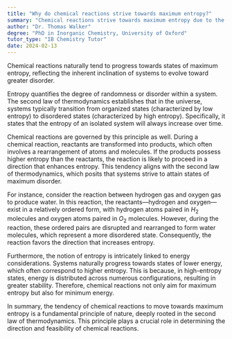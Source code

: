```yaml
---
title: "Why do chemical reactions strive towards maximum entropy?"
summary: "Chemical reactions strive towards maximum entropy due to the natural tendency of systems to move towards disorder."
author: "Dr. Thomas Walker"
degree: "PhD in Inorganic Chemistry, University of Oxford"
tutor_type: "IB Chemistry Tutor"
date: 2024-02-13
---
```


Chemical reactions naturally tend to progress towards states of maximum entropy, reflecting the inherent inclination of systems to evolve toward greater disorder.

Entropy quantifies the degree of randomness or disorder within a system. The second law of thermodynamics establishes that in the universe, systems typically transition from organized states (characterized by low entropy) to disordered states (characterized by high entropy). Specifically, it states that the entropy of an isolated system will always increase over time.

Chemical reactions are governed by this principle as well. During a chemical reaction, reactants are transformed into products, which often involves a rearrangement of atoms and molecules. If the products possess higher entropy than the reactants, the reaction is likely to proceed in a direction that enhances entropy. This tendency aligns with the second law of thermodynamics, which posits that systems strive to attain states of maximum disorder.

For instance, consider the reaction between hydrogen gas and oxygen gas to produce water. In this reaction, the reactants—hydrogen and oxygen—exist in a relatively ordered form, with hydrogen atoms paired in $H_2$ molecules and oxygen atoms paired in $O_2$ molecules. However, during the reaction, these ordered pairs are disrupted and rearranged to form water molecules, which represent a more disordered state. Consequently, the reaction favors the direction that increases entropy.

Furthermore, the notion of entropy is intricately linked to energy considerations. Systems naturally progress towards states of lower energy, which often correspond to higher entropy. This is because, in high-entropy states, energy is distributed across numerous configurations, resulting in greater stability. Therefore, chemical reactions not only aim for maximum entropy but also for minimum energy.

In summary, the tendency of chemical reactions to move towards maximum entropy is a fundamental principle of nature, deeply rooted in the second law of thermodynamics. This principle plays a crucial role in determining the direction and feasibility of chemical reactions.
    
